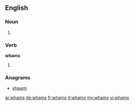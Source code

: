 ==English==

===Noun===
{{head|en}}

# {{plural of|wham}}

===Verb===
'''whams'''

# {{en-third-person singular of|wham}}

===Anagrams===
* [[shawm#English|shawm]]

[[ar:whams]]
[[de:whams]]
[[fr:whams]]
[[it:whams]]
[[my:whams]]
[[vi:whams]]
